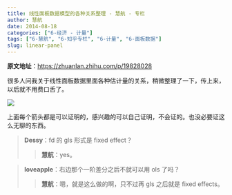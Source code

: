 ```yaml
---
title: 线性面板数据模型的各种关系整理 - 慧航 - 专栏
author: 慧航
date: 2014-08-18
categories: ["6-经济 - 计量"]
tags: ["6-慧航", "6-知乎专栏", "6-计量", "6-面板数据"]
slug: linear-panel
---
```


**原文地址**：<https://zhuanlan.zhihu.com/p/19828028>

很多人问我关于线性面板数据里面各种估计量的关系，稍微整理了一下，传上来，以后就不用费口舌了。

![](/images/Eco/Econometrica/huihang/linearPanel.jpg)

上面每个箭头都是可以证明的，感兴趣的可以自己证明，不会证的。也没必要证这么无聊的东西。

<blockquote class="gray">
**Dessy**：fd 的 gls 形式是 fixed effect？

<blockquote class="white">
**慧航**：yes。

</blockquote>
</blockquote>

<blockquote class="gray">
**loveapple**：右边那个一阶差分之后不就可以用 ols 了吗？

<blockquote class="white">
**慧航**：嗯，就是这么做的啊，只不过再 gls 之后就是 fixed effects。

</blockquote>

</blockquote>